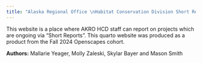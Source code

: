 ```yaml
---
title: "Alaska Regional Office \nHabitat Conservation Division Short Reports"
---
```


This website is a place where AKRO HCD staff can report on projects which are ongoing via "Short Reports". This quarto website was produced as a product from the Fall 2024 Openscapes cohort.

**Authors:** Mallarie Yeager, Molly Zaleski, Skylar Bayer and Mason Smith
